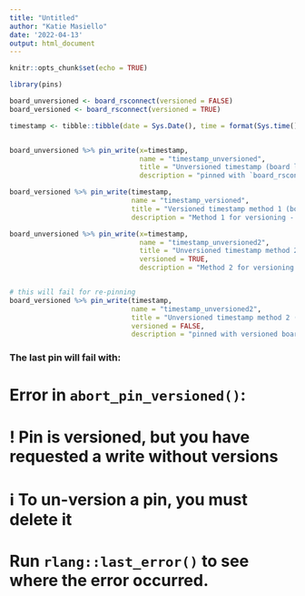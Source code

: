 ```yaml
---
title: "Untitled"
author: "Katie Masiello"
date: '2022-04-13'
output: html_document
---
```


```r
knitr::opts_chunk$set(echo = TRUE)

library(pins)
```


```r
board_unversioned <- board_rsconnect(versioned = FALSE)
board_versioned <- board_rsconnect(versioned = TRUE)

timestamp <- tibble::tibble(date = Sys.Date(), time = format(Sys.time(), "%X"))


board_unversioned %>% pin_write(x=timestamp, 
                                name = "timestamp_unversioned",  
                                title = "Unversioned timestamp (board level)",
                                description = "pinned with `board_rsconnect(versioned=FALSE)` and `pin_write(versioned=NULL)`")

board_versioned %>% pin_write(timestamp, 
                              name = "timestamp_versioned", 
                              title = "Versioned timestamp method 1 (board level)",
                              description = "Method 1 for versioning - board versioning on with board_rsconnect(versioned=TRUE) and pin_write(versioned=NULL) - this is the default behavior.")

board_unversioned %>% pin_write(x=timestamp, 
                                name = "timestamp_unversioned2",  
                                title = "Unversioned timestamp method 2 (pin write level)", 
                                versioned = TRUE,
                                description = "Method 2 for versioning - pinned with `board_rsconnect(versioned=FALSE)` and `pin_write(versioned=TRUE)`")


# this will fail for re-pinning
board_versioned %>% pin_write(timestamp, 
                              name = "timestamp_unversioned2", 
                              title = "Unversioned timestamp method 2 (pin write level)",
                              versioned = FALSE, 
                              description = "pinned with versioned board (default) but pin_write versioned = FALSE")

```
### The last pin will fail with:
# Error in `abort_pin_versioned()`:
# ! Pin is versioned, but you have requested a write without versions
# ℹ To un-version a pin, you must delete it
# Run `rlang::last_error()` to see where the error occurred.


